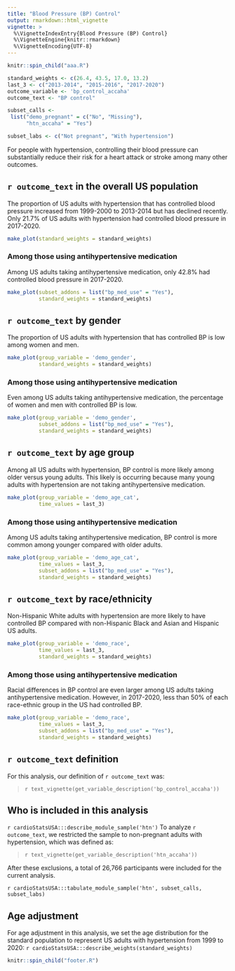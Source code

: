```yaml
---
title: "Blood Pressure (BP) Control"
output: rmarkdown::html_vignette
vignette: >
  %\VignetteIndexEntry{Blood Pressure (BP) Control}
  %\VignetteEngine{knitr::rmarkdown}
  %\VignetteEncoding{UTF-8}
---
```


```r

knitr::spin_child("aaa.R")

```


```r

standard_weights <- c(26.4, 43.5, 17.0, 13.2)
last_3 <- c("2013-2014", "2015-2016", "2017-2020")
outcome_variable <- 'bp_control_accaha'
outcome_text <- "BP control"

subset_calls <- 
 list("demo_pregnant" = c("No", "Missing"), 
      "htn_accaha" = "Yes")

subset_labs <- c("Not pregnant", "With hypertension")

```

For people with hypertension, controlling their blood pressure can substantially reduce their risk for a heart attack or stroke among many other outcomes.

## `r outcome_text` in the overall US population

The proportion of US adults with hypertension that has controlled blood pressure increased from 1999-2000 to 2013-2014 but has declined recently.  Only 21.7% of US adults with hypertension had controlled blood pressure in 2017-2020.

```r
make_plot(standard_weights = standard_weights)
```


### Among those using antihypertensive medication

Among US adults taking antihypertensive medication, only 42.8% had controlled blood pressure in 2017-2020.

```r
make_plot(subset_addons = list("bp_med_use" = "Yes"),
          standard_weights = standard_weights)
```


## `r outcome_text` by gender

The proportion of US adults with hypertension that has controlled BP is low among women and men.

```r
make_plot(group_variable = 'demo_gender',
          standard_weights = standard_weights)
```


### Among those using antihypertensive medication

Even among US adults taking antihypertensive medication, the percentage of women and men with controlled BP is low.

```r
make_plot(group_variable = 'demo_gender',
          subset_addons = list("bp_med_use" = "Yes"),
          standard_weights = standard_weights)
```


## `r outcome_text` by age group

Among all US adults with hypertension, BP control is more likely among older versus young adults. This likely is occurring because many young adults with hypertension are not taking antihypertensive medication. 

```r
make_plot(group_variable = 'demo_age_cat',
          time_values = last_3)
```


### Among those using antihypertensive medication

Among US adults taking antihypertensive medication, BP control is more common among younger compared with older adults.

```r

make_plot(group_variable = 'demo_age_cat',
          time_values = last_3,
          subset_addons = list("bp_med_use" = "Yes"),
          standard_weights = standard_weights)
```


## `r outcome_text` by race/ethnicity

Non-Hispanic White adults with hypertension are more likely to have controlled BP compared with non-Hispanic Black and Asian and Hispanic US adults.

```r
make_plot(group_variable = 'demo_race',
          time_values = last_3,
          standard_weights = standard_weights)
```


### Among those using antihypertensive medication

Racial differences in BP control are even larger among US adults taking antihypertensive medication. However, in 2017-2020, less than 50% of each race-ethnic group in the US had controlled BP.

```r
make_plot(group_variable = 'demo_race',
          time_values = last_3,
          subset_addons = list("bp_med_use" = "Yes"),
          standard_weights = standard_weights)
```


## `r outcome_text` definition

For this analysis, our definition of `r outcome_text` was:

> `r text_vignette(get_variable_description('bp_control_accaha'))`

## Who is included in this analysis

`r cardioStatsUSA:::describe_module_sample('htn')` To analyze `r outcome_text`, we restricted the sample to non-pregnant adults with hypertension, which was defined as:

> `r text_vignette(get_variable_description('htn_accaha'))`

After these exclusions, a total of 26,766 participants were included for the current analysis.

`r cardioStatsUSA:::tabulate_module_sample('htn', subset_calls, subset_labs)`

## Age adjustment

For age adjustment in this analysis, we set the age distribution for the standard population to represent US adults with hypertension from 1999 to 2020: `r cardioStatsUSA:::describe_weights(standard_weights)`


```r
knitr::spin_child("footer.R")
```
